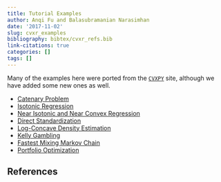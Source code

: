 ```yaml
---
title: Tutorial Examples
author: Anqi Fu and Balasubramanian Narasimhan
date: '2017-11-02'
slug: cvxr_examples
bibliography: bibtex/cvxr_refs.bib
link-citations: true
categories: []
tags: []
---
```


Many of the examples here were ported from
the [`CVXPY`](https://cvxpy.org) site, although we have added some new ones as well.

- [Catenary Problem](/post/examples/cvxr_catenary/)
- [Isotonic Regression](/post/examples/cvxr_isotonic-regression/)
- [Near Isotonic and Near Convex Regression](/post/examples/cvxr_near-isotonic-and-near-convex-regression/)
- [Direct Standardization](/post/examples/cvxr_direct-standardization/)
- [Log-Concave Density Estimation](/post/examples/cvxr_log-concave/)
- [Kelly Gambling](/post/examples/cvxr_kelly-strategy/)
- [Fastest Mixing Markov Chain](/post/examples/cvxr_fast-mixing-mc/)
- [Portfolio Optimization](/post/examples/cvxr_portfolio-optimization/)

## References
